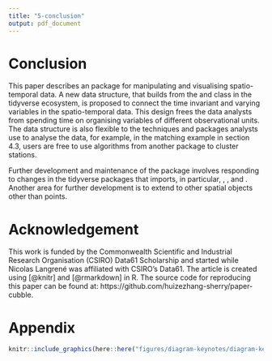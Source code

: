 ```yaml
---
title: "5-conclusion"
output: pdf_document
---
```

# Conclusion

This paper describes an \proglang{R} package \pkg{cubble} for manipulating and visualising spatio-temporal data. A new data structure, \code{cubble} that builds from the \code{rowwise_df} and \code{grouped_df} class in the tidyverse ecosystem, is proposed to connect the time invariant and varying variables in the spatio-temporal data. This design frees the data analysts from spending time on organising variables of different observational units. The data structure is also flexible to the techniques and packages analysts use to analyse the data, for example, in the matching example in section 4.3, users are free to use algorithms from another package to cluster stations. 

Further development and maintenance of the package involves responding to changes in the tidyverse packages that \pkg{cubble} imports, in particular, \pkg{tibble}, \pkg{tidyr}, and \pkg{dplyr}. Another area for further development is to extend \pkg{cubble} to other spatial objects other than points.

\newpage

# Acknowledgement

This work is funded by the Commonwealth Scientific and Industrial Research Organisation (CSIRO) Data61 Scholarship and started while Nicolas Langrené was affiliated with CSIRO's Data61. The article is created using \pkg{knitr} [@knitr] and \pkg{rmarkdown} [@rmarkdown] in R. The source code for reproducing this paper can be found at: https://github.com/huizezhang-sherry/paper-cubble.



# Appendix

```r
knitr::include_graphics(here::here("figures/diagram-keynotes/diagram-keynotes.005.png"))
```

\newpage
